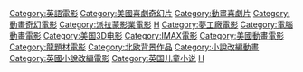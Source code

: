 
[[Category:英語電影|Category:英語電影]]
[[Category:美國喜劇奇幻片|Category:美國喜劇奇幻片]] 
[[Category:動畫喜劇片|Category:動畫喜劇片]]
[[Category:動畫奇幻電影|Category:動畫奇幻電影]]
[[Category:派拉蒙影業電影|Category:派拉蒙影業電影]]
[[Category:夢工廠動畫公司動畫電影|H]]
[[Category:夢工廠電影|Category:夢工廠電影]] 
[[Category:電腦動畫電影|Category:電腦動畫電影]] 
[[Category:美国3D电影|Category:美国3D电影]]
[[Category:IMAX電影|Category:IMAX電影]]
[[Category:美國動畫電影|Category:美國動畫電影]]
[[Category:龍題材電影|Category:龍題材電影]]
[[Category:北欧背景作品|Category:北欧背景作品]]
[[Category:小說改編動畫|Category:小說改編動畫]]
[[Category:英國小說改編電影|Category:英國小說改編電影]]
[[Category:英国儿童小说|Category:英国儿童小说]]
[[Category:夢工廠動畫跨媒體製作|H]]